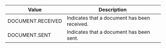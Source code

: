 | Value                | Description                                   |
|----------------------|-----------------------------------------------|
| DOCUMENT.RECEIVED    | Indicates that a document has been received.  |
| DOCUMENT.SENT        | Indicates that a document has been sent.      |
